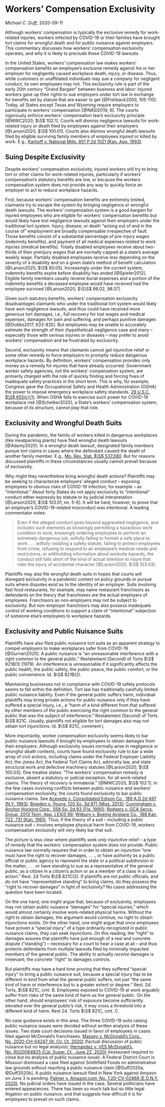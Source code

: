 # Workers' Compensation Exclusivity

_Michael C. Duff_, 2020-09-11

Although workers' compensation is typically the exclusive remedy for work-related injuries, workers infected by COVID-19 or their families have brought tort claims for wrongful death and for public nuisance against employers. This commentary discusses how workers' compensation exclusivity operates, and why it is likely to preclude these COVID-19 lawsuits.

In the United States, workers' compensation law makes workers' compensation benefits an employee's exclusive remedy against his or her employer for negligently caused workplace death, injury, or disease. Thus, while customers or unaffiliated individuals may sue a company for negligent conduct, its own employees may not. This exclusivity rule is part of the early 20th century "Grand Bargain" between business and labor: Injured workers gave up their rights to sue employers under tort law in exchange for benefits set by statute that are easier to get [@Fishback2000, 105-110]. Today, all States except Texas and Wyoming require employers to participate in workers' compensation [@NASI2019, 6]. The courts vigorously enforce workers' compensation law's exclusivity principle [@MWC2020, $\S$ 102:1]. Courts will dismiss negligence lawsuits for work-related injury or death filed by employees against their employers [@Larson2020, $\S$ 100.01]. Courts also dismiss wrongful death lawsuits filed by eligible surviving family members of employees injured or killed by work. E.g., [Karhoff v. National Mills, 851 P.2d 1021 (Kan. App. 1993)](https://casetext.com/case/karhoff-v-national-mills-inc).

## Suing Despite Exclusivity

Despite workers' compensation exclusivity, injured workers still try to bring tort or other claims for work-related injuries, particularly if workers' compensation's statutory benefits are low, or because the workers compensation system does not provide any way to quickly force an employer to act to reduce workplace hazards.
	
First, because workers' compensation benefits are extremely limited, claimants try to escape the system by bringing negligence or wrongful death lawsuits. The workers' compensation system is a good bargain for injured employees who are eligible for workers' compensation benefits but would likely have lost negligence lawsuits against their employers under the traditional tort system. Injury, disease, or death "arising out of and in the course of" employment are broadly compensable irrespective of fault. Those benefits consist of a substantial percentage of pre-injury wages (indemnity benefits), and payment of all medical expenses related to work injuries (medical benefits). Totally disabled employees receive about two-thirds of their preinjury wages that are normally capped at a state's average weekly wage. Partially disabled employees receive less depending on the severity of a disability and on a given state's method of benefit calculation [@Larson2020, $\S$ 80.05]. Increasingly under the current system, indemnity benefits expire before disability has ended [@Spieler2012]. Eligible family members usually receive burial expenses and a portion of the indemnity benefits a deceased employee would have received had the employee survived [@Larson2020, $\S\S$ 98.02, 98.07]. 

Given such statutory benefits, workers' compensation exclusivity disadvantages claimants who under the traditional tort system would likely have won negligence lawsuits, and thus could have received more generous tort damages, i.e., full recovery for lost wages and medical expenses, damages for pain and suffering, and perhaps punitive damages [@Dobbs2017, 833-835]. But employees may be unable to accurately estimate the strength of their (hypothetical) negligence case and many -- especially those with serious injuries or diseases -- may prefer to avoid workers' compensation and be frustrated by exclusivity.

Second, exclusivity means that claimants cannot get injunctive relief or some other remedy to force employers to promptly reduce dangerous workplace hazards. By definition, workers' compensation provides only money as a remedy for injuries that have already occurred. Government worker safety agencies, not the workers' compensation system, are primarily charged with the role of quickly finding and forcing fixes of inadequate safety practices in the short term. This is why, for example, Congress gave the Occupational Safety and Health Administration (OSHA) the power to impose emergency workplace safety standards. [29 U.S.C. $\S$ 655(c)(1)](https://www.govinfo.gov/content/pkg/USCODE-2018-title29/html/USCODE-2018-title29-chap15-sec655.htm). When OSHA fails to exercise such power for COVID-19 workplace risk [@Scheiber2020], a State's workers' compensation system, because of its structure, cannot play that role.

## Exclusivity and Wrongful Death Suits

During the pandemic, the family of workers killed in dangerous workplaces (like meatpacking plants) have filed wrongful death lawsuits [@Adamy2020]. In a wrongful death lawsuit, designated family members pursue tort claims in cases where the defendant caused the death of another family member. E.g., [Mo. Rev. Stat. $\S$ 537.080]( https://revisor.mo.gov/main/OneSection.aspx?section=537.080). But for reasons discussed plaintiffs in these circumstances usually cannot prevail because of exclusivity. 

Why might they nevertheless bring wrongful death actions? Plaintiffs may be seeking to characterize employers' alleged conduct -- exposing employees to obvious risks of COVID-19 infection, for example -- as "intentional." About forty States do not apply exclusivity to "intentional" conduct either expressly by statute or by judicial interpretation [@Larson2020, $\S$ 103.01, nn. 5-6].  It will be hard, however, to prove that an employer's COVID-19-related misconduct was intentional. A leading commentator notes:

>Even if the alleged conduct goes beyond aggravated negligence, and includes such elements as knowingly permitting a hazardous work condition to exist, knowingly ordering employees to perform an extremely dangerous job, wilfully failing to furnish a safe place to work . . . wilfully violating a safety statute, failing to protect employees from crime, refusing to respond to an employee's medical needs and restrictions, or withholding information about worksite hazards, the conduct still falls short of the kind of actual intention to injure that robs the injury of accidental character [@Larson2020, $\S$ 103.03]. 

Plaintiffs may also file wrongful death suits in hopes that courts will disregard exclusivity in a pandemic context on policy grounds or pursue suits where disputes exist as to the identity of an employer. Suits involving fast food restaurants, for example, may name restaurant franchisors as defendants on the theory that franchisees are the actual employers of employees. Franchisors as non-employers may not be subject to exclusivity. But non-employer franchisors may also possess inadequate control of working conditions to support a claim of "intentional" subjection of someone else's employees to workplace hazards.  

## Exclusivity and Public Nuisance Suits

Plaintiffs have also filed public nuisance tort suits as an apparent strategy to compel employers to make workplaces safer from COVID-19 [@Gurrieri2020]. A public nuisance is "an unreasonable interference with a right common to the general public." Restatement (Second) of Torts $\S$ 821B(1) (1979). An interference is unreasonable if it significantly affects the public health, the public safety, the public peace, the public comfort, or the public convenience. Id. $\S$ 821B(2).

Maintaining businesses not in compliance with COVID-19 safety protocols seems to fall within the definition. Tort law has traditionally carefully limited public nuisance liability. Even if the general public suffers harm, individual plaintiffs may bring private actions for public nuisance only if they have suffered a special injury, i.e., a "harm of a kind different from that suffered by other members of the public exercising the right common to the general public that was the subject of interference." Restatement (Second) of Torts $\S$ 821C. Usually, plaintiffs not eligible for tort damages also may not obtain tort injunctions. Id. $\S$ 821C, comment j.

More importantly, worker compensation exclusivity seems likely to bar public nuisance lawsuits if brought by employees to obtain damages from their employers. Although exclusivity issues normally arise in negligence or wrongful death contexts, courts have found exclusivity rule to bar a wide array of civil actions, including claims under the Federal Employer Liability Act, the Jones Act, the Federal Tort Claims Act, admiralty law, and state structural work and defective machinery statutes [@Larson2020, $\S$ 100.03]. One treatise states: "The workers' compensation remedy is exclusive, absent a statutory or judicial exception, for all work-related claims. The theory of recovery is immaterial." [@MWC2020, $\S$ 102:1]. In the few cases involving conflicts between public nuisance and workers' compensation exclusivity, the courts found exclusivity to bar public nuisance claims. See [Acevedo v. Consolidated Edison Co., 189 A.D.2d 497 (N.Y. 1993)](https://casetext.com/case/acevedo-v-con-ed); [Bowden v. Young, 120 So. 3d 971 (Miss. 2013)](https://casetext.com/case/in-re-bowden-6); [Cunningham v. Anchor Hocking Corp., 558 So. 2d 93 (Fla. 1990)](https://casetext.com/case/cunningham-v-anchor-hocking-corp); [Rodgers v. GCA Servs. Group, 2013 Tenn. App. LEXIS 99](https://casetext.com/case/rodgers-v-gca-serv-grp); [Wilburn v. Boeing Airplane Co., 188 Kan. 722, 731 (Kan. 1961)](https://law.justia.com/cases/kansas/supreme-court/1961/42-298-0.html). Thus, if the theory of a suit -- including a public nuisance suit -- involves employee physical harm from COVID-19, workers compensation exclusivity will very likely bar that suit.

The picture is less clear where plaintiffs seek _only_ injunctive relief -- a type of remedy that  the workers' compensation system does not provide. Public nuisance law normally requires that in order to obtain an injunction "one must have the right to recover damages, . . ., or have authority as a public official or public agency to represent the state or a political subdivision in the matter, . . . or have standing to sue as a representative of the general public, as a citizen in a citizen's action or as a member of a class in a class action." Rest. 2d Torts $\S$ 821C(2). If plaintiffs are not public officials, and do not have "representative standing" to bring claims, do they possess the "right to recover damages" in light of exclusivity? No cases addressing the question have been located.

On the one hand, one might argue that, because of exclusivity, employees may not obtain public nuisance "damages" for "special injuries," which would almost certainly involve work-related physical harms. Without the right to obtain damages, the argument would continue, no right to obtain injunctions exists. On the other hand, one might argue that once employees have proven a "special injury" of a type ordinarily recognized in public nuisance claims, they can seek injunctions. On this reading, the "right" to damages assures that plaintiffs have just enough of a real and concrete dispute ("standing") -- necessary for a court to hear a case at all -- and thus protects defendants from multiple lawsuits filed by minimally impacted members of the general public. The ability to actually _receive_ damages is irrelevant; the concrete "right" to damages controls.

But plaintiffs may have a hard time proving that they suffered "special injury" to bring a public nuisance suit, because a special injury has to be different in _kind_ from what the general public suffers, not just "the same kind of harm or interference but to a greater extent or degree." Rest. 2d. Torts, $\S$ 821C, cmt. B. Employees exposed to COVID-19 at work arguably suffer from risks of the same kind of harm as the general public. On the other hand, should employees' risk of exposure become sufficiently elevated over the general public's risk, it may cross a threshold into a different kind of harm. Rest 2d. Torts $\S$ 821C, cmt. C. 

No case guidance exists in this area. The three COVID-19 suits raising public nuisance issues were decided without written analysis of these issues. Two state court decisions issued in favor of employees in cases filed against McDonald's franchisees. [Massey v. McDonald's Corp., No. 2020-CH-04247 (Ill. Cir. Ct. 2020)](https://images.law.com/contrib/content/uploads/documents/292/69750/McDonalds-ruling-6.24.20.pdf) (factual discussion of public nuisance but no legal analysis); [Hernandez v. VES McDonald's, No. RG20064825 (Cal. Super. Ct., June 22, 2020)](https://aboutblaw.com/RBu) (restaurant required to close but no analysis of public nuisance issue). A Federal District Court in Missouri dismissed a case filed against Smithfield Foods on administrative law grounds without reaching a public nuisance claim [@Duff2020a; @Duff2020b]. A public nuisance lawsuit filed in New York against Amazon on June 3 is pending. [Palmer v. Amazon.com, No. 1:20-CV-02468 (E.D.N.Y. 2020)](https://www.law360.com/articles/1279798/attachments/0). No judicial orders have issued in the case. Several politicians have entered appearances. There has been so much talk but so little legal litigation on public nuisance, and that suggests how difficult it is for employees to prevail on such claims.        

